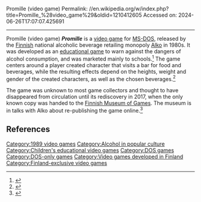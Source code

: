 Promille (video game)
Permalink: //en.wikipedia.org/w/index.php?title=Promille_%28video_game%29&oldid=1210412605
Accessed on: 2024-06-26T17:07:07.425691



------
Promille (video game)
{{multiple issues|
{{Notability|Products|date=October 2021}}
{{more citations needed|date=November 2017}}
}}
{{Infobox video game
| title = Promille
| image = 
| developer = [[Alko]]
| publisher = 
| director = 
| designer = 
| composer = 
| engine = 
| released = 
| genre = [[Educational game|Educational]]
| modes = [[Single-player video game|Single-player]]
| platforms = [[MS-DOS]]
}}
'''''Promille''''' is a [[video game]] for [[MS-DOS]], released by the [[Finland|Finnish]] national alcoholic beverage retailing monopoly [[Alko]] in 1980s. It was developed as an [[educational game]] to warn against the dangers of alcohol consumption, and was marketed mainly to schools.<ref>{{cite web|url=https://www.uusisuomi.fi/kotimaa/234847-tamperelainen-hammastyttava-loyto-metsasta-alkon-kadonneeksi-luultu-diskettipeli |title=Tamperelainen: Metsästä löytyi mysteeridisketti – Alkon kadonneeksi luultu kulttipeli herätettiin henkiin |work=Uusi Suomi|date=14 November 2017 |accessdate=14 November 2017 |language=Finnish}}</ref> The game centers around a player created character that visits a bar for food and beverages, while the resulting effects depend on the heights, weight and gender of the created characters, as well as the chosen beverages.<ref>{{cite web|url=https://www.is.fi/digitoday/art-2000005445228.html |title= Hölkkääjä löysi metsästä Alkon 1980-luvulla tilaaman tietokonepelin, joka on "tiettävästi ainoa laatuaan"|work=Ilta-Sanomat|date=14 November 2017 |accessdate=14 November 2017 |language=Finnish}}</ref>

The game was unknown to most game collectors and thought to have disappeared from circulation until its rediscovery in 2017, when the only known copy was handed to the [[Finnish Museum of Games]]. The museum is in talks with Alko about re-publishing the game online.<ref>{{cite web|url=https://www.hs.fi/nyt/art-2000005448426.html |title=Tamperelaisesta metsästä löytyi vuosikymmeniä vanha disketti, josta ekspertit onnistuivat kaivamaan sisällön – löytyi 1980-luvulla tehty Alkon valistuspeli, jossa "voi juoda itsensä hengiltä" |work=Helsingin sanomat|date=14 November 2017 |accessdate=14 November 2017 |language=Finnish}}</ref>

==References==
{{Reflist}}

[[Category:1989 video games]]
[[Category:Alcohol in popular culture]]
[[Category:Children's educational video games]]
[[Category:DOS games]]
[[Category:DOS-only games]]
[[Category:Video games developed in Finland]]
[[Category:Finland-exclusive video games]]


{{edu-videogame-stub}}